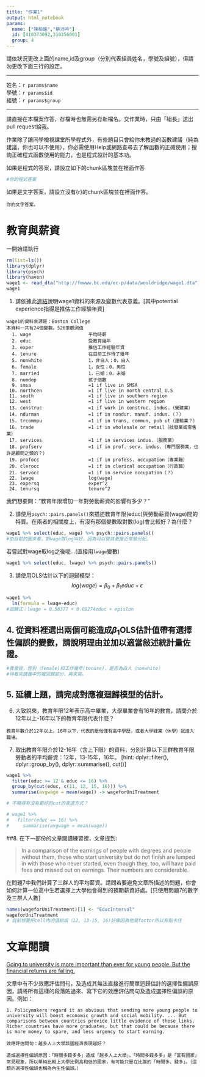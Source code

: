 ```yaml
---
title: "作業1"
output: html_notebook
params:
  name: ["陳柏銘","蔡沛吟"]
  id: [410373092,310356001]
  group: 4
---
```

請依狀況更改上面的name,id及group（分別代表組員姓名，學號及組號），但請勿更改下面三行的設定。  

***
姓名：`r params$name`  
學號：`r params$id`  
組號：`r params$group`  

***

請直接在本檔案作答，存檔時也無需另存新檔名。交作業時，只由「組長」送出pull request給我。

作業除了讓同學檢視課堂所學程式外，有些題目只會給你未教過的函數建議（純為建議，你也可以不使用），你必需使用Help或網路查尋去了解函數的正確使用；搜詢正確程式函數使用的能力，也是程式設計的基本功。

如果是程式的答案，請設立如下的chunk區塊並在裡面作答
```r
#你的程式答案
```

如果是文字答案，請設立沒有{r}的chunk區塊並在裡面作答。
```
你的文字答案。
```

# 教育與薪資 

一開始請執行
```r
rm(list=ls())
library(dplyr)
library(psych)
library(haven)
wage1 <- read_dta("http://fmwww.bc.edu/ec-p/data/wooldridge/wage1.dta")
wage1
```

1. 請依據此[連結](http://fmwww.bc.edu/ec-p/data/wooldridge/wage1.des)說明wage1資料的來源及變數代表意義。[其中potential experience指得是推估工作經驗年資]

```
wage1的資料來源是：Boston College
本資料一共有24個變數。526筆觀測值
  1. wage                     平均時薪
  2. educ                     受教育幾年
  3. exper                    推估工作經驗年資
  4. tenure                   在目前工作待了幾年
  5. nonwhite                 1，非白人；0，白人
  6. female                   1，女性；0，男性
  7. married                  1，已婚；0，未婚
  8. numdep                   孩子個數
  9. smsa                     =1 if live in SMSA
 10. northcen                 =1 if live in north central U.S
 11. south                    =1 if live in southern region
 12. west                     =1 if live in western region
 13. construc                 =1 if work in construc. indus.（營建業）
 14. ndurman                  =1 if in nondur. manuf. indus.（？）
 15. trcommpu                 =1 if in trans, commun, pub ut（運輸業？）
 16. trade                    =1 if in wholesale or retail（批發業或零售業）
 17. services                 =1 if in services indus.（服務業）
 18. profserv                 =1 if in prof. serv. indus.（專門服務業，也許是顧問之類的？）
 19. profocc                  =1 if in profess. occupation（專業職）
 20. clerocc                  =1 if in clerical occupation（行政職）
 21. servocc                  =1 if in service occupation（？）
 22. lwage                    log(wage)
 23. expersq                  exper^2
 24. tenursq                  tenure^2
```
我們想要問："教育年限增加一年對勞動薪資的影響有多少？"

2. 請使用`psych::pairs.panels()`來描述教育年限(educ)與勞動薪資(wage)間的特質。在兩者的相關度上，有沒有那個變數取對數(log)會比較好？為什麼？
```r
wage1 %>% select(educ, wage) %>% psych::pairs.panels()
#由目前的圖來看，對wage取log叫好，因為可以使其更接近常態分配。
```
若嘗試對wage取log之後呢...(直接用`lwage`變數)
```r
wage1 %>% select(educ, lwage) %>% psych::pairs.panels()
```

3. 請使用OLS估計以下的迴歸模型：
$$log(wage)=\beta_0+\beta_1 educ+\epsilon$$
```r
wage1 %>%
  lm(formula = lwage~educ)
#迴歸式：lwage = 0.58377 + 0.08274educ + epislon
```

## 4. 從資料裡選出兩個可能造成$\beta_1$OLS估計值帶有選擇性偏誤的變數，請說明理由並加以適當敍述統計量佐證。
```r
#我會挑，性別（female)和工作幾年(tenure)，是否為白人（nonwhite）
#待看完講義中的複回歸部分，再來寫。
```

## 5. 延續上題，請完成對應複迴歸模型的估計。

6. 大致說來，教育年限12年表示高中畢業，大學畢業會有16年的教育，請問介於12年以上-16年以下的教育年限代表什麼？
```
教育年數介於12年以上，16年以下，代表的是他僅有高中學歷，或者大學肄業（休學）就進入職場。
```

7. 取出教育年限介於12-16年（含上下限）的資料，分別計算以下三群教育年限勞動者的平均薪資：12年，13-15年，16年。
[hint: dplyr::filter(), dplyr::group_by(), dplyr::summarise(), cut()]
```r
wage1 %>% 
  filter(educ >= 12 & educ <= 16) %>% 
  group_by(cut(educ, c(11, 12, 15, 16))) %>% 
  summarise(avgwage = mean(wage)) -> wageforUniTreatment

# 不曉得有沒有更好的cut的表達方式？

# wage1 %>%
#   filter(educ == 16) %>%
#     summarise(avgwage = mean(wage))
```

##8. 在下一部份的文章閱讀練習裡，文章提到: 

> In a comparison of the earnings of people with degrees and people without them, those who start university but do not finish are lumped in with those who never started, even though they, too, will have paid fees and missed out on earnings. Their numbers are considerable. 

在問題7中我們計算了三群人的平均薪資。請問若要避免文章所描述的問題，你會如何計算一位高中生若選擇上大學他會得到的預期薪資好處。[只使用問題7的數字及三群人人數]
```r
names(wageforUniTreatment)[1] <- "EducInterval"
wageforUniTreatment
# 目前想要把cell內的值給成（12, 13-15, 16)好像因為他是factor所以有點卡住
```


# 文章閱讀
[Going to university is more important than ever for young people.
But the financial returns are falling.](https://www.economist.com/news/international/21736151-financial-returns-are-falling-going-university-more-important-ever)

文章中有不少效應評估問句，及造成其無法直接進行簡單迴歸估計的選擇性偏誤原因，請將所有這樣的段落貼過來、寫下它的效應評估問句及造成選擇性偏誤的原因。例如：

```
1. Policymakers regard it as obvious that sending more young people to university will boost economic growth and social mobility. ... But comparisons between countries provide little evidence of these links. Richer countries have more graduates, but that could be because there is more money to spare, and less urgency to start earning.

效應評估問句：越多人上大學該國經濟表現越好？

造成選擇性偏誤原因：「時間多錢多多」造成「越多人上大學」，「時間多錢多多」是「富有國家」常見現象，所以單純比較上大學比例高和低的國家，有可能只是在比誰的「時間多、錢多」。（這類的選擇性偏誤也稱為內生性偏誤。）
```